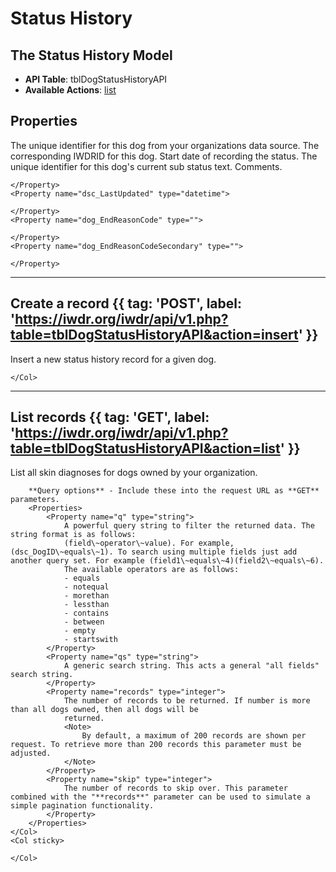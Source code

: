 
# Status History

## The Status History Model
- **API Table**: tblDogStatusHistoryAPI
- **Available Actions**: [list](#list-records)

## Properties

<Properties>
    <Property name="local_dog_id" type="integer" required>
        The unique identifier for this dog from your organizations data source.
    </Property>
    <Property name="dsc_DogID" type="integer" required>
        The corresponding IWDRID for this dog.
    </Property>
    <Property name="dsc_DateBeginNewStatus" type="datetime">
        Start date of recording the status.
    </Property>
    <Property name="dsc_SubStatusCode" type="integer">
        The unique identifier for this dog's current sub status text.
        <SubStatusDataTable />
    </Property>
    <Property name="dsc_Comments" type="string">
        Comments.
    </Property>
    <Property name="dsc_UserIDLast" type="integer">

    </Property>
    <Property name="dsc_LastUpdated" type="datetime">

    </Property>
    <Property name="dog_EndReasonCode" type="">

    </Property>
    <Property name="dog_EndReasonCodeSecondary" type="">

    </Property>
</Properties>

---

## Create a record {{ tag: 'POST', label: 'https://iwdr.org/iwdr/api/v1.php?table=tblDogStatusHistoryAPI&action=insert' }}

<Row>
    <Col>
        Insert a new status history record for a given dog.
    </Col>
    <Col sticky>

    </Col>
</Row>

---

## List records {{ tag: 'GET', label: 'https://iwdr.org/iwdr/api/v1.php?table=tblDogStatusHistoryAPI&action=list' }}

<Row>
    <Col>
        List all skin diagnoses for dogs owned by your organization.

        **Query options** - Include these into the request URL as **GET** parameters.
        <Properties>
            <Property name="q" type="string">
                A powerful query string to filter the returned data. The string format is as follows:
                (field\~operator\~value). For example, (dsc_DogID\~equals\~1). To search using multiple fields just add another query set. For example (field1\~equals\~4)(field2\~equals\~6).
                The available operators are as follows:
                - equals
                - notequal
                - morethan
                - lessthan
                - contains
                - between
                - empty
                - startswith
            </Property>
            <Property name="qs" type="string">
                A generic search string. This acts a general "all fields" search string.
            </Property>
            <Property name="records" type="integer">
                The number of records to be returned. If number is more than all dogs owned, then all dogs will be
                returned.
                <Note>
                    By default, a maximum of 200 records are shown per request. To retrieve more than 200 records this parameter must be adjusted.
                </Note>
            </Property>
            <Property name="skip" type="integer">
                The number of records to skip over. This parameter combined with the "**records**" parameter can be used to simulate a simple pagination functionality.
            </Property>
        </Properties>
    </Col>
    <Col sticky>

    </Col>
</Row>